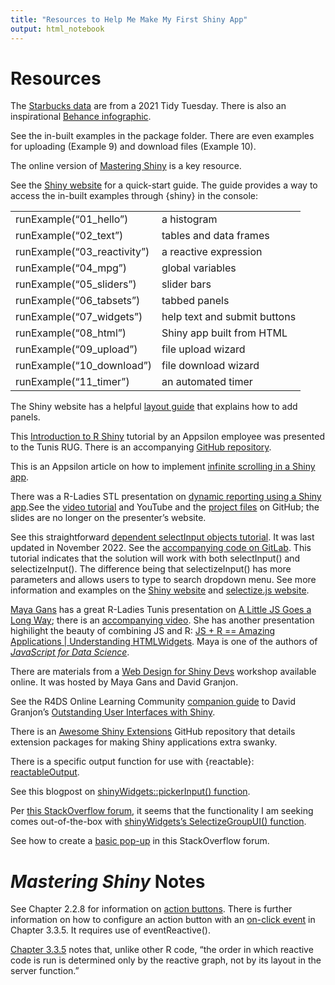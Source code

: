```yaml
---
title: "Resources to Help Me Make My First Shiny App"
output: html_notebook
---
```


# Resources

The [Starbucks data](https://github.com/rfordatascience/tidytuesday/blob/master/data/2021/2021-12-21/readme.md) are from a 2021 Tidy Tuesday. There is also an inspirational [Behance infographic](https://www.behance.net/gallery/58743971/Starbucks-Menu-Infographic-Design).

See the in-built examples in the package folder. There are even examples for uploading (Example 9) and download files (Example 10).

The online version of [Mastering Shiny](https://mastering-shiny.org/index.html) is a key resource.

See the [Shiny website](https://shiny.posit.co/r/getstarted/shiny-basics/lesson1/index.html) for a quick-start guide. The guide provides a way to access the in-built examples through {shiny} in the console:

|                            |                              |
|:-------------------------- |:-----------------------------|
|runExample("01_hello")      | a histogram                  |
|runExample("02_text")       | tables and data frames       |
|runExample("03_reactivity") | a reactive expression        |
|runExample("04_mpg")        | global variables             |
|runExample("05_sliders")    | slider bars                  |
|runExample("06_tabsets")    | tabbed panels                |
|runExample("07_widgets")    | help text and submit buttons |
|runExample("08_html")       | Shiny app built from HTML    |
|runExample("09_upload")     | file upload wizard           |
|runExample("10_download")   | file download wizard         |
|runExample("11_timer")      | an automated timer           |

The Shiny website has a helpful [layout guide](https://shiny.posit.co/r/articles/build/layout-guide/) that explains how to add panels.

This [Introduction to R Shiny](https://www.youtube.com/watch?v=P7T5haMRYwk) tutorial by an Appsilon employee was presented to the Tunis RUG. There is an accompanying [GitHub repository](https://github.com/aniaskrzydlo/intro-to-shiny-hands-on-workshop).

This is an Appsilon article on how to implement [infinite scrolling in a Shiny app](https://appsilon.com/infinite-scrolling-in-r-shiny/).

There was a R-Ladies STL presentation on [dynamic reporting using a Shiny app](https://www.meetup.com/rladies-st-louis/events/282720794/).See the [video tutorial](https://www.youtube.com/watch?v=MvGAstDzLJk) and YouTube and the [project files](https://github.com/winterstat/RLadiesSTL-shinyreports/tree/main) on GitHub; the slides are no longer on the presenter's website.

See this straightforward [dependent selectInput objects tutorial](https://heds.nz/posts/dependent-selectInputs-shiny/). It was last updated in November 2022. See the [accompanying code on GitLab](https://gitlab.com/hedsnz/hedsnz-public/-/blob/main/r/dependent-selectInputs-shiny.R). This tutorial indicates that the solution will work with both selectInput() and selectizeInput(). The difference being that selectizeInput() has more parameters and allows users to type to search dropdown menu. See more information and examples on the [Shiny website](https://shiny.posit.co/r/articles/build/selectize/) and [selectize.js website](https://selectize.dev/).

[Maya Gans](https://maya.rbind.io/resume) has a great R-Ladies Tunis presentation on [A Little JS Goes a Long Way](https://alittlejs.netlify.app/#1); there is an [accompanying video](https://www.youtube.com/watch?v=a_umFne86K8). She has another presentation highilight the beauty of combining JS and R: [JS + R == Amazing Applications | Understanding HTMLWidgets](https://phuseus-jsandr.netlify.app/#1). Maya is one of the authors of [*JavaScript for Data Science*](https://third-bit.com/js4ds/).

There are materials from a [Web Design for Shiny Devs](https://webdesign4shiny.rinterface.com/) workshop available online. It was hosted by Maya Gans and David Granjon.

See the R4DS Online Learning Community [companion guide](https://r4ds.github.io/bookclub-shinyui/) to David Granjon's [Outstanding User Interfaces with Shiny](https://unleash-shiny.rinterface.com/index.html).

There is an [Awesome Shiny Extensions](https://github.com/nanxstats/awesome-shiny-extensions) GitHub repository that details extension packages for making Shiny applications extra swanky. 

There is a specific output function for use with {reactable}: [reactableOutput](https://glin.github.io/reactable/reference/reactable-shiny.html).

See this blogpost on [shinyWidgets::pickerInput() function](https://copyprogramming.com/howto/shiny-selectinput-to-select-all-from-dropdown).

Per [this StackOverflow forum](https://stackoverflow.com/questions/74653162/how-to-create-dynamic-filters-in-my-r-shiny-app-to-automatically-update-the-valu), it seems that the functionality I am seeking comes out-of-the-box with [shinyWidgets's SelectizeGroupUI() function](https://dreamrs.github.io/shinyWidgets/reference/selectizeGroup-module.html).

See how to create a [basic pop-up](https://stackoverflow.com/questions/73306444/r-shiny-popup-window-when-hovering-over-icon) in this StackOverflow forum.


# *Mastering Shiny* Notes

See Chapter 2.2.8 for information on [action buttons](https://shiny.posit.co/r/articles/build/layout-guide/). There is further information on how to configure an action button with an [on-click event](https://mastering-shiny.org/basic-reactivity.html#on-click) in Chapter 3.3.5. It requires use of eventReactive().

[Chapter 3.3.5](https://mastering-shiny.org/basic-reactivity.html#execution-order) notes that, unlike other R code, "the order in which reactive code is run is determined only by the reactive graph, not by its layout in the server function."


